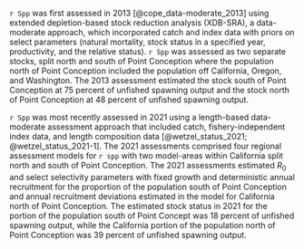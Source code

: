 `r Spp` was first assessed in 2013 [@cope_data-moderate_2013] using extended depletion-based stock reduction analysis (XDB-SRA), a data-moderate approach, which incorporated catch and index data with priors on select parameters (natural mortality, stock status in a specified year, productivity, and the relative status). `r Spp` was assessed as two separate stocks, split north and south of Point Conception where the population north of Point Conception included the population off California, Oregon, and Washington. The 2013 assessment estimated the stock south of Point Conception at 75 percent of unfished spawning output and the stock north of Point Conception at 48 percent of unfished spawning output. 

`r Spp` was most recently assessed in 2021 using a length-based data-moderate assessment approach that included catch, fishery-independent index data, and length composition data [@wetzel_status_2021; @wetzel_status_2021-1].  The 2021 assessments comprised four regional assessment models for `r spp` with two model-areas within California split north and south of Point Conception. The 2021 assessments estimated $R_0$ and select selectivity parameters with fixed growth and deterministic annual recruitment for the proportion of the population south of Point Conception and annual recruitment deviations estimated in the model for California north of Point Conception. The estimated stock status in 2021 for the portion of the population south of Point Concept was 18 percent of unfished spawning output, while the California portion of the population north of Point Conception was 39 percent of unfished spawning output.